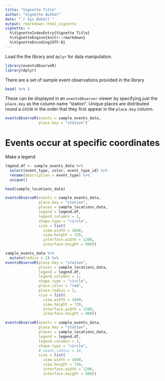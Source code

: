 ```yaml
---
title: "Vignette Title"
author: "Vignette Author"
date: "`r Sys.Date()`"
output: rmarkdown::html_vignette
vignette: >
  %\VignetteIndexEntry{Vignette Title}
  %\VignetteEngine{knitr::rmarkdown}
  %\VignetteEncoding{UTF-8}
---
```


<!-- ANY PACKAGES USED HERE MUST BE LOADED IN THE DESCRIPTION FILE AS WELL !-->

Load the the library and `dplyr` for data manipulation.

```r
library(eventsObserveR)
library(dplyr)
```

There are a set of sample event observations provided in the library

```r
head( %>% )
```

These can be displayed in an `eventsObserver` viewer by specifying just the `place.key` as the column name "station". Unique places are distributed round a circle in the order that they first appear in the `place.key` column.

```r
eventsObserveR(events = sample_events_data,
               place.key = "station")
```

# Events occur at specific coordinates

Make a legend

```r
legend.df <- sample_events_data %>%
  select(event_type, color, event_type_id) %>%
  rename(description = event_type) %>%
  unique()
```


```r
head(sample_locations_data)
```


```r
eventsObserveR(events = sample_events_data, 
               place.key = "station",
               places = sample_locations_data,
               legend = legend.df,
               legend.columns = 2,
               shape.type = "circle",
               size = list(
                 view.width = 1040,
                 view.height = 720,
                 interface.width = 1200, 
                 interface.height = 900))
```



```r
sample_events_data %>%
  mutate(radius = 2) %>%
eventsObserveR(place.key = "station",
               places = sample_locations_data,
               legend = legend.df,
               legend.columns = 2,
               shape.type = "circle",
               place.color = "red",
               place.radius = 2,
               size = list(
                 view.width = 1040,
                 view.height = 720,
                 interface.width = 1200, 
                 interface.height = 900))
```


```r
eventsObserveR(events = sample_events_data, 
               place.key = "station",
               places = sample_locations_data,
               legend = legend.df,
               legend.columns = 2,
               shape.type = "circle",
               # event.radius = 10,
               size = list(
                 view.width = 1040,
                 view.height = 720,
                 interface.width = 1200, 
                 interface.height = 900))
```


